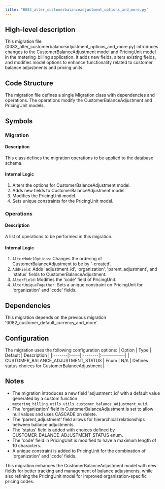 ```yaml
---
title: "0083_alter_customerbalanceadjustment_options_and_more.py"
---
```


## High-level description
This migration file (0083_alter_customerbalanceadjustment_options_and_more.py) introduces changes to the CustomerBalanceAdjustment model and PricingUnit model in the metering_billing application. It adds new fields, alters existing fields, and modifies model options to enhance functionality related to customer balance adjustments and pricing units.

## Code Structure
The migration file defines a single Migration class with dependencies and operations. The operations modify the CustomerBalanceAdjustment and PricingUnit models.

## Symbols

### Migration
#### Description
This class defines the migration operations to be applied to the database schema.

#### Internal Logic
1. Alters the options for CustomerBalanceAdjustment model.
2. Adds new fields to CustomerBalanceAdjustment model.
3. Modifies the PricingUnit model.
4. Sets unique constraints for the PricingUnit model.

### Operations
#### Description
A list of operations to be performed in this migration.

#### Internal Logic
1. `AlterModelOptions`: Changes the ordering of CustomerBalanceAdjustment to be by '-created'.
2. `AddField`: Adds 'adjustment_id', 'organization', 'parent_adjustment', and 'status' fields to CustomerBalanceAdjustment.
3. `AlterField`: Modifies the 'code' field of PricingUnit.
4. `AlterUniqueTogether`: Sets a unique constraint on PricingUnit for 'organization' and 'code' fields.

## Dependencies
This migration depends on the previous migration '0082_customer_default_currency_and_more'.

## Configuration
The migration uses the following configuration options:
| Option | Type | Default | Description |
|:-------|:-----|:--------|:------------|
| CUSTOMER_BALANCE_ADJUSTMENT_STATUS | Enum | N/A | Defines status choices for CustomerBalanceAdjustment |

## Notes
- The migration introduces a new field 'adjustment_id' with a default value generated by a custom function `metering_billing.utils.utils.customer_balance_adjustment_uuid`.
- The 'organization' field in CustomerBalanceAdjustment is set to allow null values and uses CASCADE on delete.
- The 'parent_adjustment' field allows for hierarchical relationships between balance adjustments.
- The 'status' field is added with choices defined by CUSTOMER_BALANCE_ADJUSTMENT_STATUS enum.
- The 'code' field in PricingUnit is modified to have a maximum length of 10 characters.
- A unique constraint is added to PricingUnit for the combination of 'organization' and 'code' fields.

This migration enhances the CustomerBalanceAdjustment model with new fields for better tracking and management of balance adjustments, while also refining the PricingUnit model for improved organization-specific pricing codes.